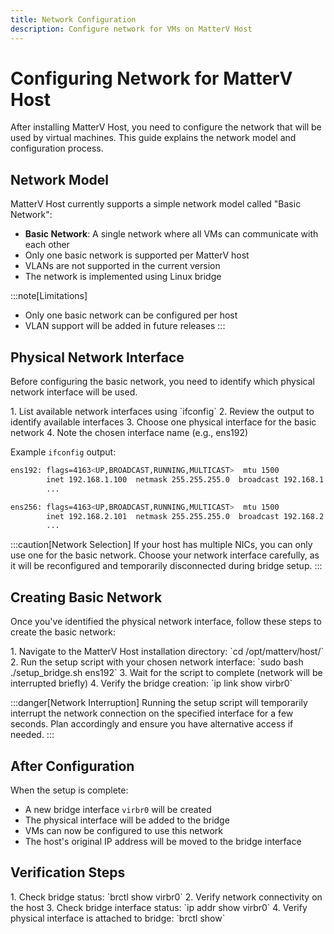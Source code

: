```yaml
---
title: Network Configuration
description: Configure network for VMs on MatterV Host
---
```



# Configuring Network for MatterV Host

After installing MatterV Host, you need to configure the network that will be used by virtual machines. This guide explains the network model and configuration process.

## Network Model

MatterV Host currently supports a simple network model called "Basic Network":

- **Basic Network**: A single network where all VMs can communicate with each other
- Only one basic network is supported per MatterV host
- VLANs are not supported in the current version
- The network is implemented using Linux bridge

:::note[Limitations]
- Only one basic network can be configured per host
- VLAN support will be added in future releases
:::

## Physical Network Interface

Before configuring the basic network, you need to identify which physical network interface will be used.

<Steps>
  1. List available network interfaces using `ifconfig`
  2. Review the output to identify available interfaces
  3. Choose one physical interface for the basic network
  4. Note the chosen interface name (e.g., ens192)
</Steps>

Example `ifconfig` output:
```bash
ens192: flags=4163<UP,BROADCAST,RUNNING,MULTICAST>  mtu 1500
        inet 192.168.1.100  netmask 255.255.255.0  broadcast 192.168.1.255
        ...

ens256: flags=4163<UP,BROADCAST,RUNNING,MULTICAST>  mtu 1500
        inet 192.168.2.101  netmask 255.255.255.0  broadcast 192.168.2.255
        ...
```

:::caution[Network Selection]
If your host has multiple NICs, you can only use one for the basic network. Choose your network interface carefully, as it will be reconfigured and temporarily disconnected during bridge setup.
:::

## Creating Basic Network

Once you've identified the physical network interface, follow these steps to create the basic network:

<Steps>
  1. Navigate to the MatterV Host installation directory: `cd /opt/matterv/host/`
  2. Run the setup script with your chosen network interface: `sudo bash ./setup_bridge.sh ens192`
  3. Wait for the script to complete (network will be interrupted briefly)
  4. Verify the bridge creation: `ip link show virbr0`
</Steps>

:::danger[Network Interruption]
Running the setup script will temporarily interrupt the network connection on the specified interface for a few seconds. Plan accordingly and ensure you have alternative access if needed.
:::

## After Configuration

When the setup is complete:
- A new bridge interface `virbr0` will be created
- The physical interface will be added to the bridge
- VMs can now be configured to use this network
- The host's original IP address will be moved to the bridge interface

## Verification Steps

<Steps>
  1. Check bridge status: `brctl show virbr0`
  2. Verify network connectivity on the host
  3. Check bridge interface status: `ip addr show virbr0`
  4. Verify physical interface is attached to bridge: `brctl show`
</Steps>
